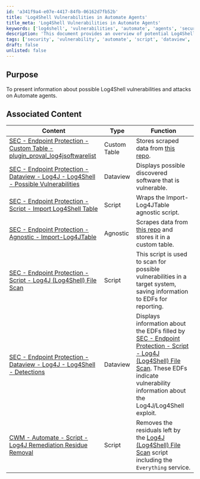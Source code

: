 ```yaml
---
id: 'a341f9a4-e07e-4417-84fb-06162d7fb52b'
title: 'Log4Shell Vulnerabilities in Automate Agents'
title_meta: 'Log4Shell Vulnerabilities in Automate Agents'
keywords: ['log4shell', 'vulnerabilities', 'automate', 'agents', 'security']
description: 'This document provides an overview of potential Log4Shell vulnerabilities and the associated risks to Automate agents. It includes links to various resources such as custom tables, dataviews, and scripts that facilitate the identification and remediation of these vulnerabilities.'
tags: ['security', 'vulnerability', 'automate', 'script', 'dataview', 'custom', 'endpoint', 'protection']
draft: false
unlisted: false
---
```

## Purpose

To present information about possible Log4Shell vulnerabilities and attacks on Automate agents.

## Associated Content

| Content                                                                                                           | Type         | Function                                                                                                           |
|-------------------------------------------------------------------------------------------------------------------|--------------|--------------------------------------------------------------------------------------------------------------------|
| [SEC - Endpoint Protection - Custom Table - plugin_proval_log4jsoftwarelist](https://proval.itglue.com/DOC-5078775-8856668) | Custom Table | Stores scraped data from [this repo](https://raw.githubusercontent.com/NCSC-NL/log4shell/main/software/README.md). |
| [SEC - Endpoint Protection - Dataview - Log4J - Log4Shell - Possible Vulnerabilities](https://proval.itglue.com/DOC-5078775-8856667) | Dataview    | Displays possible discovered software that is vulnerable.                                                         |
| [SEC - Endpoint Protection - Script - Import Log4Shell Table](https://proval.itglue.com/DOC-5078775-8855626) | Script       | Wraps the Import-Log4JTable agnostic script.                                                                     |
| [SEC - Endpoint Protection - Agnostic - Import-Log4JTable](https://proval.itglue.com/DOC-5078775-8854610) | Agnostic     | Scrapes data from [this repo](https://raw.githubusercontent.com/NCSC-NL/log4shell/main/software/README.md) and stores it in a custom table. |
| [SEC - Endpoint Protection - Script - Log4J (Log4Shell) File Scan](https://proval.itglue.com/DOC-5078775-8881631) | Script       | This script is used to scan for possible vulnerabilities in a target system, saving information to EDFs for reporting. |
| [SEC - Endpoint Protection - Dataview - Log4J - Log4Shell - Detections](https://proval.itglue.com/DOC-5078775-8886309) | Dataview    | Displays information about the EDFs filled by [SEC - Endpoint Protection - Script - Log4J (Log4Shell) File Scan](https://proval.itglue.com/DOC-5078775-8881631). These EDFs indicate vulnerability information about the Log4J/Log4Shell exploit. |
| [CWM - Automate - Script - Log4J Remediation Residue Removal](https://proval.itglue.com/DOC-5078775-16162268) | Script       | Removes the residuals left by the [Log4J (Log4Shell) File Scan](https://proval.itglue.com/DOC-5078775-8881631) script including the `Everything` service. |











